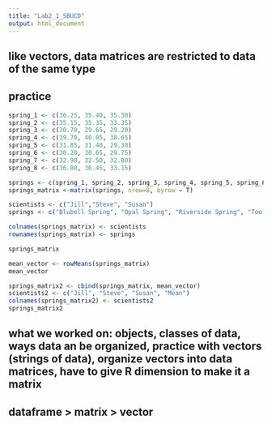 ```yaml
---
title: "Lab2_1_SBUCD"
output: html_document
---
```


## like vectors, data matrices are restricted to data of the same type

## practice
```r
spring_1 <- c(36.25, 35.40, 35.30)
spring_2 <- c(35.15, 35.35, 33.35)
spring_3 <- c(30.70, 29.65, 29.20)
spring_4 <- c(39.70, 40.05, 38.65)
spring_5 <- c(31.85, 31.40, 29.30)
spring_6 <- c(30.20, 30.65, 29.75)
spring_7 <- c(32.90, 32.50, 32.80)
spring_8 <- c(36.80, 36.45, 33.15)
```

```r
springs <- c(spring_1, spring_2, spring_3, spring_4, spring_5, spring_6, spring_7, spring_8)
springs_matrix <-matrix(springs, nrow=8, byrow = T)
```

```r
scientists <- c("Jill","Steve", "Susan")
springs <- c("Blubell Spring", "Opal Spring", "Riverside Spring", "Too Hot Spring", "Mystery Spring", "Emerald Spring", "Black Spring", "Pearl Spring")
```

```r
colnames(springs_matrix) <- scientists
rownames(springs_matrix) <- springs
```

```r
springs_matrix
```

```r
mean_vector <- rowMeans(springs_matrix)
mean_vector
```

```r
springs_matrix2 <- cbind(springs_matrix, mean_vector)
scientists2 <- c("Jill", "Steve", "Susan", "Mean")
colnames(springs_matrix2) <- scientists2
springs_matrix2
```

## what we worked on: objects, classes of data, ways data an be organized, practice with vectors (strings of data), organize vectors into data matrices, have to give R dimension to make it a matrix
## dataframe > matrix > vector